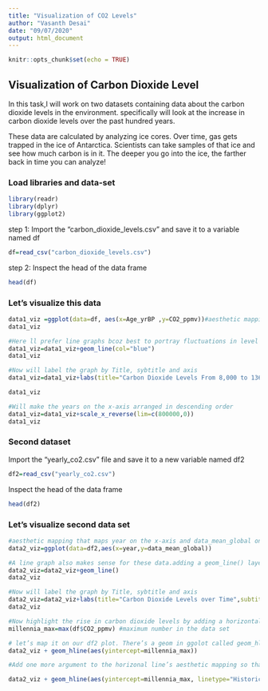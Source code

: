 ---
title: "Visualization of CO2 Levels"
author: "Vasanth Desai"
date: "09/07/2020"
output: html_document
---

```{r setup, include=FALSE}
knitr::opts_chunk$set(echo = TRUE)
```

## Visualization of Carbon Dioxide Level

In this task,I will work on two datasets containing data about the carbon dioxide levels in the environment. specifically will look at the increase in carbon dioxide levels over the past hundred years.

These data are calculated by analyzing ice cores. Over time, gas gets trapped in the ice of Antarctica. Scientists can take samples of that ice and see how much carbon is in it. The deeper you go into the ice, the farther back in time you can analyze!

### Load libraries and data-set
```{r echo=TRUE}
library(readr)
library(dplyr)
library(ggplot2)

```
step 1: Import the "carbon_dioxide_levels.csv" and save it to a  variable named df
```{r}
df=read_csv("carbon_dioxide_levels.csv")
```
step 2: Inspect the head of the data frame
```{r}
head(df)
```
### Let’s visualize this data

```{r}
data1_viz =ggplot(data=df, aes(x=Age_yrBP ,y=CO2_ppmv))#aesthetic mapping that maps Age_yrBP on the x-axis and CO2_ppmv on the y-axis
data1_viz

#Here ll prefer line graphs bcoz best to portray fluctuations in level of CO2. Add a geom_line() layer to the data1_viz plot.
data1_viz=data1_viz+geom_line(col="blue")
data1_viz

#Now will label the graph by Title, sybtitle and axis
data1_viz=data1_viz+labs(title="Carbon Dioxide Levels From 8,000 to 136 Years BP", subtitle="From World Data Center for Paleoclimatology and NOAA Paleoclimatology Program") + labs(x="Years Before Today (0=1950)", y="Carbon Dioxide Level (Parts Per Million)")

data1_viz

#Will make the years on the x-axis arranged in descending order
data1_viz=data1_viz+scale_x_reverse(lim=c(800000,0))
data1_viz
```
### Second dataset

Import the "yearly_co2.csv" file and save it to a new variable named df2

```{r}
df2=read_csv("yearly_co2.csv")
```
Inspect the head of the data frame
```{r}
head(df2)
```
### Let’s visualize second data set

```{r}
#aesthetic mapping that maps year on the x-axis and data_mean_global on the y-axis
data2_viz=ggplot(data=df2,aes(x=year,y=data_mean_global))

#A line graph also makes sense for these data.adding a geom_line() layer to the data2_viz plot
data2_viz=data2_viz+geom_line()
data2_viz

#Now will label the graph by Title, sybtitle and axis
data2_viz=data2_viz+labs(title="Carbon Dioxide Levels over Time",subtitle="From Institute for Atmospheric and Climate Science (IAC).")+labs(x="Year",y="Carbon Dioxide Level (Parts Per Million)")
data2_viz

#Now highlight the rise in carbon dioxide levels by adding a horizontal line that represents the maximum level in the first chart spanning over 8,000 years of carbon dioxide data.
millennia_max=max(df$CO2_ppmv) #maximum number in the data set

# let’s map it on our df2 plot. There’s a geom in ggolot called geom_hline() that plots a horizontal line.
data2_viz + geom_hline(aes(yintercept=millennia_max))

#Add one more argument to the horizonal line’s aesthetic mapping so that the legend can display information about what the line represents. Assign the value of the linetype argument as "Historical CO2 Peak before 1950"

data2_viz + geom_hline(aes(yintercept=millennia_max, linetype="Historical CO2 Peak before 1950"))

```